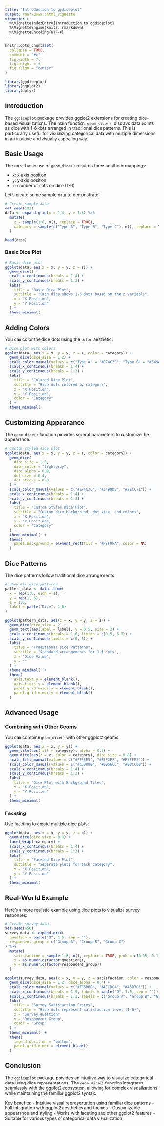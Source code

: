 ```yaml
---
title: "Introduction to ggdiceplot"
output: rmarkdown::html_vignette
vignette: >
  %\VignetteIndexEntry{Introduction to ggdiceplot}
  %\VignetteEngine{knitr::rmarkdown}
  %\VignetteEncoding{UTF-8}
---
```


```r
knitr::opts_chunk$set(
  collapse = TRUE,
  comment = "#>",
  fig.width = 7,
  fig.height = 5,
  fig.align = "center"
)
```

```r
library(ggdiceplot)
library(ggplot2)
library(dplyr)
```

## Introduction

The `ggdiceplot` package provides ggplot2 extensions for creating dice-based visualizations. The main function, `geom_dice()`, displays data points as dice with 1-6 dots arranged in traditional dice patterns. This is particularly useful for visualizing categorical data with multiple dimensions in an intuitive and visually appealing way.

## Basic Usage

The most basic use of `geom_dice()` requires three aesthetic mappings:

- `x`: x-axis position
- `y`: y-axis position  
- `z`: number of dots on dice (1-6)

Let's create some sample data to demonstrate:

```r
# Create sample data
set.seed(123)
data <- expand.grid(x = 1:4, y = 1:3) %>%
  mutate(
    z = sample(1:6, n(), replace = TRUE),
    category = sample(c("Type A", "Type B", "Type C"), n(), replace = TRUE)
  )

head(data)
```

### Basic Dice Plot

```r
# Basic dice plot
ggplot(data, aes(x = x, y = y, z = z)) +
  geom_dice() +
  scale_x_continuous(breaks = 1:4) +
  scale_y_continuous(breaks = 1:3) +
  labs(
    title = "Basic Dice Plot",
    subtitle = "Each dice shows 1-6 dots based on the z variable",
    x = "X Position",
    y = "Y Position"
  ) +
  theme_minimal()
```

## Adding Colors

You can color the dice dots using the `color` aesthetic:

```r
# Dice plot with colors
ggplot(data, aes(x = x, y = y, z = z, color = category)) +
  geom_dice(dice_size = 1.2) +
  scale_color_manual(values = c("Type A" = "#E74C3C", "Type B" = "#3498DB", "Type C" = "#2ECC71")) +
  scale_x_continuous(breaks = 1:4) +
  scale_y_continuous(breaks = 1:3) +
  labs(
    title = "Colored Dice Plot",
    subtitle = "Dice dots colored by category",
    x = "X Position",
    y = "Y Position",
    color = "Category"
  ) +
  theme_minimal()
```

## Customizing Appearance

The `geom_dice()` function provides several parameters to customize the appearance:

```r
# Custom styled dice plot
ggplot(data, aes(x = x, y = y, z = z, color = category)) +
  geom_dice(
    dice_size = 1.5,
    dice_color = "lightgray",
    dice_alpha = 0.9,
    dot_size = 0.4,
    dot_stroke = 0.8
  ) +
  scale_color_manual(values = c("#E74C3C", "#3498DB", "#2ECC71")) +
  scale_x_continuous(breaks = 1:4) +
  scale_y_continuous(breaks = 1:3) +
  labs(
    title = "Custom Styled Dice Plot",
    subtitle = "Custom dice background, dot size, and colors",
    x = "X Position",
    y = "Y Position",
    color = "Category"
  ) +
  theme_minimal() +
  theme(
    panel.background = element_rect(fill = "#F8F9FA", color = NA)
  )
```

## Dice Patterns

The dice patterns follow traditional dice arrangements:

```r
# Show all dice patterns
pattern_data <- data.frame(
  x = rep(1:6, each = 1),
  y = rep(1, 6),
  z = 1:6,
  label = paste("Dice", 1:6)
)

ggplot(pattern_data, aes(x = x, y = y, z = z)) +
  geom_dice(dice_size = 2) +
  geom_text(aes(label = label), y = 0.5, size = 3) +
  scale_x_continuous(breaks = 1:6, limits = c(0.5, 6.5)) +
  scale_y_continuous(limits = c(0, 2)) +
  labs(
    title = "Traditional Dice Patterns",
    subtitle = "Standard arrangements for 1-6 dots",
    x = "Dice Value",
    y = ""
  ) +
  theme_minimal() +
  theme(
    axis.text.y = element_blank(),
    axis.ticks.y = element_blank(),
    panel.grid.major.y = element_blank(),
    panel.grid.minor.y = element_blank()
  )
```

## Advanced Usage

### Combining with Other Geoms

You can combine `geom_dice()` with other ggplot2 geoms:

```r
ggplot(data, aes(x = x, y = y)) +
  geom_tile(aes(fill = category), alpha = 0.3) +
  geom_dice(aes(z = z, color = category), dice_size = 0.8) +
  scale_fill_manual(values = c("#FFE5E5", "#E5F2FF", "#E5FFE5")) +
  scale_color_manual(values = c("#CC0000", "#0066CC", "#00CC00")) +
  scale_x_continuous(breaks = 1:4) +
  scale_y_continuous(breaks = 1:3) +
  labs(
    title = "Dice Plot with Background Tiles",
    x = "X Position",
    y = "Y Position"
  ) +
  theme_minimal()
```

### Faceting

Use faceting to create multiple dice plots:

```r
ggplot(data, aes(x = x, y = y, z = z)) +
  geom_dice(dice_size = 0.8) +
  facet_wrap(~category) +
  scale_x_continuous(breaks = 1:4) +
  scale_y_continuous(breaks = 1:3) +
  labs(
    title = "Faceted Dice Plot",
    subtitle = "Separate plots for each category",
    x = "X Position",
    y = "Y Position"
  ) +
  theme_minimal()
```

## Real-World Example

Here's a more realistic example using dice plots to visualize survey responses:

```r
# Create survey data
set.seed(456)
survey_data <- expand.grid(
  question = paste("Q", 1:5, sep = ""),
  respondent_group = c("Group A", "Group B", "Group C")
) %>%
  mutate(
    satisfaction = sample(1:6, n(), replace = TRUE, prob = c(0.05, 0.1, 0.15, 0.25, 0.25, 0.2)),
    x = as.numeric(factor(question)),
    y = as.numeric(factor(respondent_group))
  )

ggplot(survey_data, aes(x = x, y = y, z = satisfaction, color = respondent_group)) +
  geom_dice(dice_size = 1.2, dice_alpha = 0.7) +
  scale_color_manual(values = c("#FF6B6B", "#4ECDC4", "#45B7D1")) +
  scale_x_continuous(breaks = 1:5, labels = paste("Q", 1:5, sep = "")) +
  scale_y_continuous(breaks = 1:3, labels = c("Group A", "Group B", "Group C")) +
  labs(
    title = "Survey Satisfaction Scores",
    subtitle = "Dice dots represent satisfaction level (1-6)",
    x = "Survey Question",
    y = "Respondent Group",
    color = "Group"
  ) +
  theme_minimal() +
  theme(
    legend.position = "bottom",
    panel.grid.minor = element_blank()
  )
```

## Conclusion

The `ggdiceplot` package provides an intuitive way to visualize categorical data using dice representations. The `geom_dice()` function integrates seamlessly with the ggplot2 ecosystem, allowing for complex visualizations while maintaining the familiar ggplot2 syntax.

Key benefits:
- Intuitive visual representation using familiar dice patterns
- Full integration with ggplot2 aesthetics and themes
- Customizable appearance and styling
- Works with faceting and other ggplot2 features
- Suitable for various types of categorical data visualization
